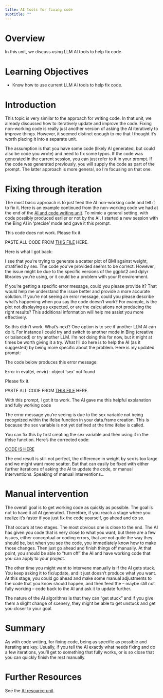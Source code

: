 ```yaml
---
title: AI tools for fixing code 
subtitle: ""
---
```



# Overview
In this unit, we discuss using LLM AI tools to help fix code.


# Learning Objectives

* Know how to use current LLM AI tools to help fix code.


# Introduction

This topic is very similar to the approach for writing code. In that unit, we already discussed how to iteratively update and improve the code. Fixing non-working code is really just another version of asking the AI iteratively to improve things. However, it seemed distinct enough to me that I thought it's worth placing it into a separate unit.

The assumption is that you have some code (likely AI generated, but could also be code you wrote) and need to fix some typos. If the code was generated in the current session, you can just refer to it in your prompt. If the code was generated previously, you will supply the code as part of the prompt. The latter approach is more general, so I'm focusing on that one.


# Fixing through iteration

The most basic approach is to just feed the AI non-working code and tell it to fix it.
Here is an example continued from the non-working code we had at the end of the [AI and code writing unit](../ai-write-code-R/ai-write-code-R.qmd). 
To mimic a general setting, with code possibly produced earlier or not by the AI, I started a new session with the Bing AI in 'precise' mode and gave it this prompt.

::: prompt
This code does not work. Please fix it.
  
PASTE ALL CODE FROM [THIS FILE](../../code/bing-iterate-example-update2.R) HERE.
:::

Here is what I got back:

::: output
I see that you’re trying to generate a scatter plot of BMI against weight, stratified by sex. The code you’ve provided seems to be correct. However, the issue might be due to the specific versions of the ggplot2 and dplyr libraries you’re using, or it could be a problem with your R environment.

If you’re getting a specific error message, could you please provide it? That would help me understand the issue better and provide a more accurate solution. If you’re not seeing an error message, could you please describe what’s happening when you say the code doesn’t work? For example, is the plot not displaying as expected, or are the calculations not producing the right results? This additional information will help me assist you more effectively.
:::

So this didn't work. What's next? One option is to see if another LLM AI can do it. For instance I could try and switch to another mode in Bing (creative or balanced) or try another LLM. I'm not doing this for now, but it might at times be worth giving it a try. What I'll do here is to help the AI (as it suggested) by being more specific about the problem. Here is my updated prompt:

::: prompt
The code below produces this error message:

Error in eval(ei, envir) : object 'sex' not found

Please fix it.

PASTE ALL CODE FROM [THIS FILE](../../code/bing-iterate-example-update2.R) HERE.

:::

With this prompt, I got it to work. The AI gave me this helpful explanation and fully working code

::: output
The error message you’re seeing is due to the sex variable not being recognized within the ifelse function in your data.frame creation. This is because the sex variable is not yet defined at the time ifelse is called.

You can fix this by first creating the sex variable and then using it in the ifelse function. Here’s the corrected code:

[CODE IS HERE](../../code/bing-iterate-example-update3.R)
:::

The end result is still not perfect, the difference in weight by sex is too large and we might want more scatter. But that can easily be fixed with either further iterations of asking the AI to update the code, or manual interventions. Speaking of manual interventions...



# Manual intervention

The overall goal is to get working code as quickly as possible. The goal is not to have it all AI generated. Therefore, if you reach a stage where you realize it's faster if you just fix the code yourself, go ahead and do so. 

That occurs at two stages. The most obvious one is close to the end. The AI has given you code that is very close to what you want, but there are a few issues, either conceptual or coding errors, that are not quite the way they should be, but when you see the code, you immediately know how to make those changes. Then just go ahead and finish things off manually. At that point, you should be able to "turn off" the AI and have working code that you can apply to your project.

The other time you might want to intervene manually is if the AI gets stuck. You keep asking it to fix/update, and it just doesn't produce what you want. At this stage, you could go ahead and make some manual adjustments to the code that you know should happen, and then feed the -- maybe still not fully working -- code back to the AI and ask it to update further. 

The nature of the AI algorithms is that they can "get stuck" and if you give them a slight change of scenery, they might be able to get unstuck and get you closer to your goal.



# Summary

As with code writing, for fixing code, being as specific as possible and iterating are key. Usually, if you tell the AI exactly what needs fixing and do a few iterations, you'll get to something that fully works, or is so close that you can quickly finish the rest manually.


# Further Resources

See the [AI resource unit](../ai-resources/ai-resources.qmd).



